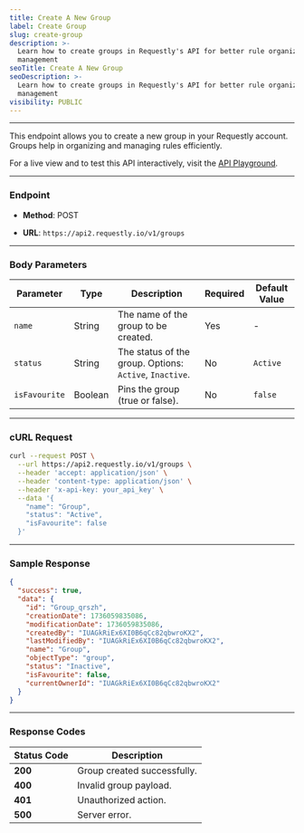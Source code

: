 ```yaml
---
title: Create A New Group
label: Create Group
slug: create-group
description: >-
  Learn how to create groups in Requestly's API for better rule organization and
  management
seoTitle: Create A New Group
seoDescription: >-
  Learn how to create groups in Requestly's API for better rule organization and
  management
visibility: PUBLIC
---
```

***

This endpoint allows you to create a new group in your Requestly account. Groups help in organizing and managing rules efficiently.

For a live view and to test this API interactively, visit the <a target="_blank" href="https://requestly.readme.io/reference/post_groups">API Playground</a>.

***

### Endpoint

* **Method**: POST

* **URL**: `https://api2.requestly.io/v1/groups`

***

### Body Parameters

| **Parameter** | **Type** | **Description**                                         | **Required** | **Default Value** |
| ------------- | -------- | ------------------------------------------------------- | ------------ | ----------------- |
| `name`        | String   | The name of the group to be created.                    | Yes          | -                 |
| `status`      | String   | The status of the group. Options: `Active`, `Inactive`. | No           | `Active`          |
| `isFavourite` | Boolean  | Pins the group (true or false).                         | No           | `false`           |

***

### cURL Request

```bash
curl --request POST \
  --url https://api2.requestly.io/v1/groups \
  --header 'accept: application/json' \
  --header 'content-type: application/json' \
  --header 'x-api-key: your_api_key' \
  --data '{
    "name": "Group",
    "status": "Active",
    "isFavourite": false
  }'
```

***

### Sample Response

```json
{
  "success": true,
  "data": {
    "id": "Group_qrszh",
    "creationDate": 1736059835086,
    "modificationDate": 1736059835086,
    "createdBy": "IUAGkRiEx6XI0B6qCc82qbwroKX2",
    "lastModifiedBy": "IUAGkRiEx6XI0B6qCc82qbwroKX2",
    "name": "Group",
    "objectType": "group",
    "status": "Inactive",
    "isFavourite": false,
    "currentOwnerId": "IUAGkRiEx6XI0B6qCc82qbwroKX2"
  }
}
```

***

### Response Codes

| **Status Code** | **Description**             |
| --------------- | --------------------------- |
| **200**         | Group created successfully. |
| **400**         | Invalid group payload.      |
| **401**         | Unauthorized action.        |
| **500**         | Server error.               |
